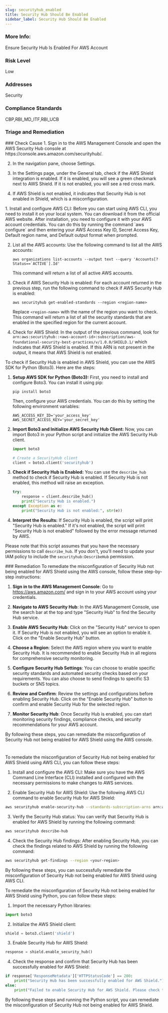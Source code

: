 ```yaml
---
slug: securityhub_enabled
title: Security Hub Should Be Enabled
sidebar_label: Security Hub Should Be Enabled
---
```


### More Info:

Ensure Security Hub Is Enabled For AWS Account

### Risk Level

Low

### Addresses

Security

### Compliance Standards

CBP,RBI_MD_ITF,RBI_UCB


### Triage and Remediation
<Tabs>

<Tab title='Cause'>
### Check Cause
<AccordionGroup>
<Accordion title='Using Console' defaultOpen='true'>
1. Sign in to the AWS Management Console and open the AWS Security Hub console at https://console.aws.amazon.com/securityhub/.

2. In the navigation pane, choose Settings.

3. In the Settings page, under the General tab, check if the AWS Shield integration is enabled. If it is enabled, you will see a green checkmark next to AWS Shield. If it is not enabled, you will see a red cross mark.

4. If AWS Shield is not enabled, it indicates that Security Hub is not enabled in Shield, which is a misconfiguration.
</Accordion>

<Accordion title='Using CLI'>
1. Install and configure AWS CLI: Before you can start using AWS CLI, you need to install it on your local system. You can download it from the official AWS website. After installation, you need to configure it with your AWS account credentials. You can do this by running the command `aws configure` and then entering your AWS Access Key ID, Secret Access Key, Default region name, and Default output format when prompted.

2. List all the AWS accounts: Use the following command to list all the AWS accounts:
   ```
   aws organizations list-accounts --output text --query 'Accounts[?Status==`ACTIVE`].Id'
   ```
   This command will return a list of all active AWS accounts.

3. Check if AWS Security Hub is enabled: For each account returned in the previous step, run the following command to check if AWS Security Hub is enabled:
   ```
   aws securityhub get-enabled-standards --region <region-name>
   ```
   Replace `<region-name>` with the name of the region you want to check. This command will return a list of all the security standards that are enabled in the specified region for the current account.

4. Check for AWS Shield: In the output of the previous command, look for `arn:aws:securityhub::<aws-account-id>:subscription/aws-foundational-security-best-practices/v/1.0.0/SHIELD.1/` which indicates that AWS Shield is enabled. If this ARN is not present in the output, it means that AWS Shield is not enabled.
</Accordion>

<Accordion title='Using Python'>
To check if Security Hub is enabled in AWS Shield, you can use the AWS SDK for Python (Boto3). Here are the steps:

1. **Setup AWS SDK for Python (Boto3):**
   First, you need to install and configure Boto3. You can install it using pip:

   ```
   pip install boto3
   ```

   Then, configure your AWS credentials. You can do this by setting the following environment variables:

   ```
   AWS_ACCESS_KEY_ID='your_access_key'
   AWS_SECRET_ACCESS_KEY='your_secret_key'
   ```

2. **Import Boto3 and Initialize AWS Security Hub Client:**
   Now, you can import Boto3 in your Python script and initialize the AWS Security Hub client.

   ```python
   import boto3

   # Create a SecurityHub client
   client = boto3.client('securityhub')
   ```

3. **Check if Security Hub is Enabled:**
   You can use the `describe_hub` method to check if Security Hub is enabled. If Security Hub is not enabled, this method will raise an exception.

   ```python
   try:
       response = client.describe_hub()
       print("Security Hub is enabled.")
   except Exception as e:
       print("Security Hub is not enabled:", str(e))
   ```

4. **Interpret the Results:**
   If Security Hub is enabled, the script will print "Security Hub is enabled." If it's not enabled, the script will print "Security Hub is not enabled" followed by the error message returned by AWS.

Please note that this script assumes that you have the necessary permissions to call `describe_hub`. If you don't, you'll need to update your IAM policy to include the `securityhub:DescribeHub` permission.
</Accordion>

</AccordionGroup>
</Tab>

<Tab title='Remediation'>
### Remediation

<AccordionGroup>
<Accordion title='Using Console' defaultOpen='true'>
To remediate the misconfiguration of Security Hub not being enabled for AWS Shield using the AWS console, follow these step-by-step instructions:

1. **Sign in to the AWS Management Console**: Go to https://aws.amazon.com/ and sign in to your AWS account using your credentials.

2. **Navigate to AWS Security Hub**: In the AWS Management Console, use the search bar at the top and type "Security Hub" to find the Security Hub service.

3. **Enable AWS Security Hub**: Click on the "Security Hub" service to open it. If Security Hub is not enabled, you will see an option to enable it. Click on the "Enable Security Hub" button.

4. **Choose a Region**: Select the AWS region where you want to enable Security Hub. It is recommended to enable Security Hub in all regions for comprehensive security monitoring.

5. **Configure Security Hub Settings**: You can choose to enable specific security standards and automated security checks based on your requirements. You can also choose to send findings to specific S3 buckets or SNS topics.

6. **Review and Confirm**: Review the settings and configurations before enabling Security Hub. Click on the "Enable Security Hub" button to confirm and enable Security Hub for the selected region.

7. **Monitor Security Hub**: Once Security Hub is enabled, you can start monitoring security findings, compliance checks, and security recommendations for your AWS account.

By following these steps, you can remediate the misconfiguration of Security Hub not being enabled for AWS Shield using the AWS console.

#
</Accordion>

<Accordion title='Using CLI'>
To remediate the misconfiguration of Security Hub not being enabled for AWS Shield using AWS CLI, you can follow these steps:

1. Install and configure the AWS CLI: Make sure you have the AWS Command Line Interface (CLI) installed and configured with the necessary permissions to make changes to AWS services.

2. Enable Security Hub for AWS Shield: Use the following AWS CLI command to enable Security Hub for AWS Shield:
   
```bash
aws securityhub enable-security-hub --standards-subscription-arns arn:aws:securityhub:::ruleset/aws-foundational-security-best-practices/v/1.0.0
```

3. Verify the Security Hub status: You can verify that Security Hub is enabled for AWS Shield by running the following command:

```bash
aws securityhub describe-hub
```

4. Check the Security Hub findings: After enabling Security Hub, you can check the findings related to AWS Shield by running the following command:

```bash
aws securityhub get-findings --region <your-region>
```

By following these steps, you can successfully remediate the misconfiguration of Security Hub not being enabled for AWS Shield using AWS CLI.
</Accordion>

<Accordion title='Using Python'>
To remediate the misconfiguration of Security Hub not being enabled for AWS Shield using Python, you can follow these steps:

1. Import the necessary Python libraries:

```python
import boto3
```

2. Initialize the AWS Shield client:

```python
shield = boto3.client('shield')
```

3. Enable Security Hub for AWS Shield:

```python
response = shield.enable_security_hub()
```

4. Check the response and confirm that Security Hub has been successfully enabled for AWS Shield:

```python
if response['ResponseMetadata']['HTTPStatusCode'] == 200:
    print("Security Hub has been successfully enabled for AWS Shield.")
else:
    print("Failed to enable Security Hub for AWS Shield. Please check the configuration.")
```

By following these steps and running the Python script, you can remediate the misconfiguration of Security Hub not being enabled for AWS Shield.
</Accordion>

</AccordionGroup>
</Tab>
</Tabs>

